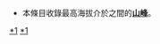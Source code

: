 {{Commons category|One-thousanders}}
{{Mountains by hight}}

{{clear}}
*本條目收錄最高海拔介於{{convert|1000|-|1999|m|ft}}之間的'''[[山峰|山峰]]'''。

[[Category:各海拔山峰|*1]]
[[Category:山岳學|*1]]